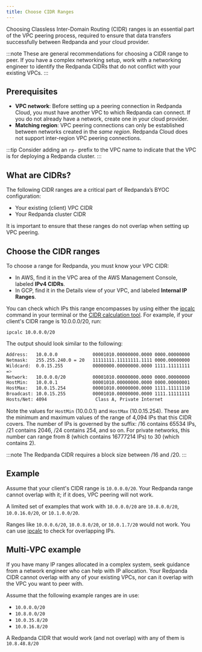 ```yaml
---
title: Choose CIDR Ranges 
---
```


<head>
    <meta name="title" content="Choose CIDR ranges | Redpanda Docs"/>
    <meta name="description" content="Guidelines for choosing CIDR ranges when VPC peering"/>
    <link rel="canonical" href="https://docs.redpanda.com/docs/deploy/deployment-option/cloud/cidr-ranges/" />
</head>

Choosing Classless Inter-Domain Routing (CIDR) ranges is an essential part of the VPC peering process, required to ensure that data transfers successfully between Redpanda and your cloud provider. 

:::note
These are general recommendations for choosing a CIDR range to peer. If you have a complex networking setup, work with a networking engineer to identify the Redpanda CIDRs that do not conflict with your existing VPCs.
:::

## Prerequisites

* **VPC network**: Before setting up a peering connection in Redpanda Cloud, you must have another VPC to which Redpanda can connect. If you do not already have a network, create one in your cloud provider.
* **Matching region**: VPC peering connections can only be established between networks created in the _same region_. Redpanda Cloud does not support inter-region VPC peering connections.

:::tip
Consider adding an `rp-` prefix to the VPC name to indicate that the VPC is for deploying a Redpanda cluster.
:::

## What are CIDRs? 

The following CIDR ranges are a critical part of Redpanda’s BYOC configuration:

- Your existing (client) VPC CIDR 
- Your Redpanda cluster CIDR  

It is important to ensure that these ranges do not overlap when setting up VPC peering. 

## Choose the CIDR ranges

To choose a range for Redpanda, you must know your VPC CIDR: 

- In AWS, find it in the VPC area of the AWS Management Console, labeled **IPv4 CIDRs**. 
- In GCP, find it in the Details view of your VPC, and labeled **Internal IP Ranges**.

You can check which IPs this range encompasses by using either the [ipcalc](https://www.linux.com/topic/networking/how-calculate-network-addresses-ipcalc/) command in your terminal or the [CIDR calculation tool](https://www.ipaddressguide.com/cidr). For example, if your client's CIDR range is 10.0.0.0/20, run: 

`ipcalc 10.0.0.0/20`

The output should look similar to the following: 

```bash
Address:   10.0.0.0             00001010.00000000.0000 0000.00000000
Netmask:   255.255.240.0 = 20   11111111.11111111.1111 0000.00000000
Wildcard:  0.0.15.255           00000000.00000000.0000 1111.11111111
=>
Network:   10.0.0.0/20          00001010.00000000.0000 0000.00000000
HostMin:   10.0.0.1             00001010.00000000.0000 0000.00000001
HostMax:   10.0.15.254          00001010.00000000.0000 1111.11111110
Broadcast: 10.0.15.255          00001010.00000000.0000 1111.11111111
Hosts/Net: 4094                  Class A, Private Internet
``` 

Note the values for `HostMin` (10.0.0.1) and `HostMax` (10.0.15.254). These are the minimum and maximum values of the range of 4,094 IPs that this CIDR covers. The number of IPs is governed by the suffix: /16 contains 65534 IPs, /21 contains 2046, /24 contains 254, and so on. For private networks, this number can range from 8 (which contains 16777214 IPs) to 30 (which contains 2). 

:::note
The Redpanda CIDR requires a block size between /16 and /20.
:::

## Example 

Assume that your client's CIDR range is `10.0.0.0/20`. Your Redpanda range cannot overlap with it; if it does, VPC peering will not work. 

A limited set of examples that work with `10.0.0.0/20` are `10.8.0.0/20`, `10.0.16.0/20`, or `10.1.0.0/20`. 

Ranges like `10.0.0.6/20`, `10.0.8.0/20`, or `10.0.1.7/20` would not work. You can use [ipcalc](http://trk.free.fr/ipcalc/tools.html) to check for overlapping IPs. 

## Multi-VPC example 

If you have many IP ranges allocated in a complex system, seek guidance from a network engineer who can help with IP allocation. Your Redpanda CIDR cannot overlap with any of your existing VPCs, nor can it overlap with the VPC you want to peer with.

Assume that the following example ranges are in use:

- `10.0.0.0/20`
- `10.8.0.0/20`
- `10.0.35.8/20`
- `10.0.16.8/20` 

A Redpanda CIDR that would work (and not overlap) with any of them is `10.8.48.8/20`